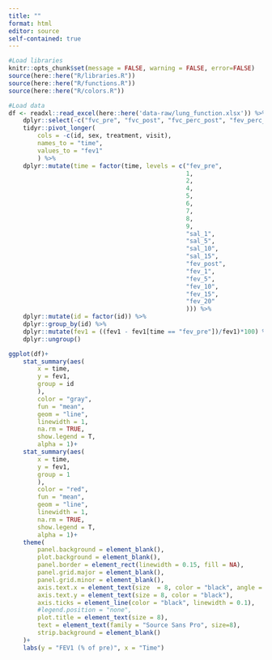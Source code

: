 ```yaml
---
title: ""
format: html
editor: source
self-contained: true
---
```


```r
#Load libraries
knitr::opts_chunk$set(message = FALSE, warning = FALSE, error=FALSE)
source(here::here("R/libraries.R"))
source(here::here("R/functions.R"))
source(here::here("R/colors.R"))
```


```r
#Load data
df <- readxl::read_excel(here::here('data-raw/lung_function.xlsx')) %>% 
    dplyr::select(-c("fvc_pre", "fvc_post", "fvc_perc_post", "fev_perc_post", "ex", "in")) %>%
    tidyr::pivot_longer(
        cols = -c(id, sex, treatment, visit), 
        names_to = "time", 
        values_to = "fev1"
        ) %>% 
    dplyr::mutate(time = factor(time, levels = c("fev_pre",
                                                 1,
                                                 2,
                                                 4,
                                                 5,
                                                 6,
                                                 7,
                                                 8,
                                                 9,
                                                 "sal_1",
                                                 "sal_5",
                                                 "sal_10",
                                                 "sal_15",
                                                 "fev_post",
                                                 "fev_1",
                                                 "fev_5",
                                                 "fev_10",
                                                 "fev_15",
                                                 "fev_20"
                                                 ))) %>% 
    dplyr::mutate(id = factor(id)) %>% 
    dplyr::group_by(id) %>% 
    dplyr::mutate(fev1 = ((fev1 - fev1[time == "fev_pre"])/fev1)*100) %>% 
    dplyr::ungroup()

```


```r
ggplot(df)+
    stat_summary(aes(
        x = time,
        y = fev1,
        group = id
        ),
        color = "gray",
        fun = "mean",
        geom = "line",
        linewidth = 1,
        na.rm = TRUE,
        show.legend = T,
        alpha = 1)+
    stat_summary(aes(
        x = time,
        y = fev1,
        group = 1
        ),
        color = "red",
        fun = "mean",
        geom = "line",
        linewidth = 1,
        na.rm = TRUE,
        show.legend = T,
        alpha = 1)+
    theme(
        panel.background = element_blank(),
        plot.background = element_blank(),
        panel.border = element_rect(linewidth = 0.15, fill = NA),
        panel.grid.major = element_blank(),
        panel.grid.minor = element_blank(),
        axis.text.x = element_text(size  = 8, color = "black", angle = 90, vjust = 0, hjust = 1),
        axis.text.y = element_text(size = 8, color = "black"),
        axis.ticks = element_line(color = "black", linewidth = 0.1),
        #legend.position = "none",
        plot.title = element_text(size = 8),
        text = element_text(family = "Source Sans Pro", size=8),
        strip.background = element_blank()
    )+
    labs(y = "FEV1 (% of pre)", x = "Time")
```


